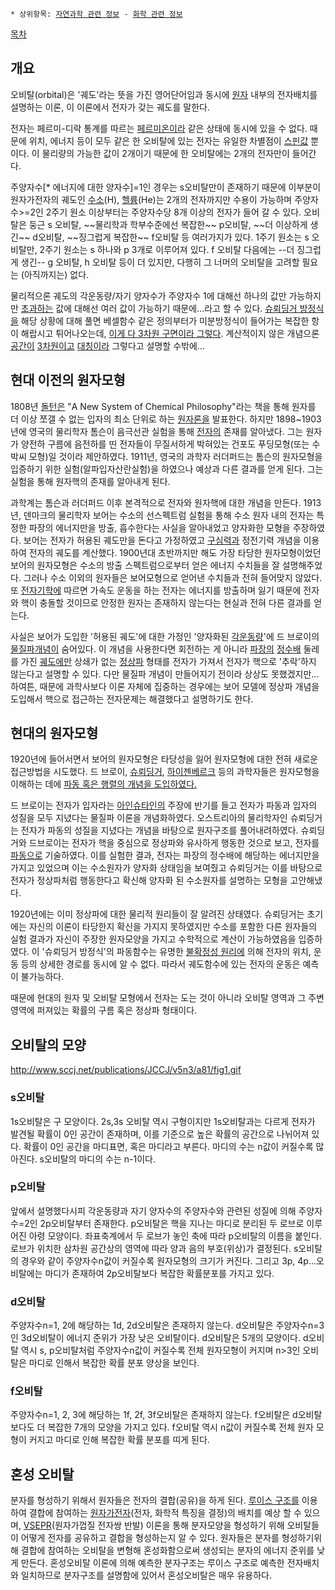  * 상위항목: [[자연과학 관련 정보]] - [[화학 관련 정보]]

[[목차]]

== 개요 ==
오비탈(orbital)은 '궤도'라는 뜻을 가진 영어단어임과 동시에 [[원자]] 내부의 전자배치를 설명하는 이론, 이 이론에서 전자가 갖는 궤도를 말한다.

전자는 페르미-디락 통계를 따르는 [[페르미온]]이라 같은 상태에 동시에 있을 수 없다. 때문에 위치, 에너지 등이 모두 같은 한 오비탈에 있는 전자는 유일한 차별점이 [[스핀]]값 뿐이다. 이 물리량의 가능한 값이 2개이기 때문에 한 오비탈에는 2개의 전자만이 들어간다.

주양자수[* 에너지에 대한 양자수]=1인 경우는 s오비탈만이 존재하기 때문에 이부분이 원자가전자의 궤도인 [[수소]](H), [[헬륨]](He)는 2개의 전자까지만 수용이 가능하며 주양자수>=2인 2주기 원소 이상부터는 주양자수당 8개 이상의 전자가 들어 갈 수 있다. 오비탈은 둥근 s 오비탈, ~~물리학과 학부수준에선 복잡한~~ p오비탈, ~~더 이상하게 생긴~~ d오비탈, ~~징그럽게 복잡한~~ f오비탈 등 여러가지가 있다. 1주기 원소는 s 오비탈만, 2주기 원소는 s 하나와 p 3개로 이루어져 있다. f 오비탈 다음에는 --더 징그럽게 생긴-- g 오비탈, h 오비탈 등이 더 있지만, 다행히 그 너머의 오비탈을 고려할 필요는 (아직까지는) 없다.

물리적으론 궤도의 각운동량/자기 양자수가 주양자수 1에 대해선 하나의 값만 가능하지만 [[초과]]하는 값에 대해선 여러 값이 가능하기 때문에...라고 할 수 있다. [[양자 역학|슈뢰딩거 방정식]]을 해당 상황에 대해 풀면 베셀함수 같은 정의부터가 미분방정식이 들어가는 복잡한 항이 해랍시고 튀어나오는데, [[좌표|이게 다 3차원 구면이라 그렇다]]. 계산적이지 않은 개념으론 [[공간]]이 [[3차원]]이고 [[대칭]]이라 그렇다고 설명할 수밖에...

== 현대 이전의 원자모형 ==
1808년 [[돌턴]]은 "A New System of Chemical Philosophy"라는 책을 통해 원자를 더 이상 쪼갤 수 없는 입자의 최소 단위로 하는 [[원자]]론을 발표한다. 하지만 1898~1903년에 영국의 물리학자 톰슨이 음극선관 실험을 통해 [[전자]]의 존재를 알아냈다. 그는 원자가 양전하 구름에 음전하를 띤 전자들이 무질서하게 박혀있는 건포도 푸딩모형(또는 수박씨 모형)일 것이라 제안하였다. 1911년, 영국의 과학자 러더퍼드는 톰슨의 원자모형을 입증하기 위한 실험(알파입자산란실험)을 하였으나 예상과 다른 결과를 얻게 된다. 그는 실험을 통해 원자핵의 존재를 알아내게 된다.

과학계는 톰슨과 러더퍼드 이후 본격적으로 전자와 원자핵에 대한 개념을 만든다. 1913년, 덴마크의 물리학자 보어는 수소의 선스펙트럼 실험을 통해 수소 원자 내의 전자는 특정한 파장의 에너지만을 방출, 흡수한다는 사실을 알아내었고 양자화한 모형을 주장하였다. 보어는 전자가 허용된 궤도만을 돈다고 가정하였고 [[구심력]]과 정전기력 개념을 이용하여 전자의 궤도를 계산했다. 1900년대 초반까지만 해도 가장 타당한 원자모형이었던 보어의 원자모형은 수소의 방출 스펙트럼으로부터 얻은 에너지 수치들을 잘 설명해주었다. 그러나 수소 이외의 원자들은 보어모형으로 얻어낸 수치들과 전혀 들어맞지 않았다. 또 [[전자기학]]에 따르면 가속도 운동을 하는 전자는 에너지를 방출하며 잃기 때문에 전자와 핵이 충돌할 것이므로 안정한 원자는 존재하지 않는다는 현실과 전혀 다른 결과를 얻는다.

사실은 보어가 도입한 '허용된 궤도'에 대한 가정인 '양자화된 [[각운동량]]'에 드 브로이의 [[물질파]]개념이 숨어있다. 이 개념을 사용한다면 회전하는 게 아니라 [[파장]]의 [[정수]]배 둘레를 가진 [[궤도]]에만 상쇄가 없는 [[정상파]] 형태를 전자가 가져서 전자가 핵으로 '추락'하지 않는다고 설명할 수 있다. 다만 물질파 개념이 만들어지기 전이라 상상도 못했겠지만... 하여튼, 때문에 과학사보다 이론 자체에 집중하는 경우에는 보어 모델에 정상파 개념을 도입해서 핵으로 접근하는 전자문제는 해결했다고 설명하기도 한다.

== 현대의 원자모형 ==
1920년에 들어서면서 보어의 원자모형은 타당성을 잃어 원자모형에 대한 전혀 새로운 접근방법을 시도했다. 드 브로이, [[슈뢰딩거]], [[하이젠베르크]] 등의 과학자들은 원자모형을 이해하는 데에 [[양자 역학|파동 혹은 행렬의 개념을 도입하였다.]]

드 브로이는 전자가 입자라는 [[아인슈타인]]의 주장에 반기를 들고 전자가 파동과 입자의 성질을 모두 지녔다는 물질파 이론을 개념화하였다. 오스트리아의 물리학자인 슈뢰딩거는 전자가 파동의 성질을 지녔다는 개념을 바탕으로 원자구조를 풀어내려하였다. 슈뢰딩거와 드브로이는 전자가 핵을 중심으로 정상파와 유사하게 행동한 것으로 보고, 전자를 [[파동]]으로 기술하였다. 이를 실험한 결과, 전자는 파장의 정수배에 해당하는 에너지만을 가지고 있었으며 이는 수소원자가 양자화 상태임을 보여줬고 슈뢰딩거는 이를 바탕으로 전자가 정상파처럼 행동한다고 확신해 양자화 된 수소원자를 설명하는 모형을 고안해냈다.

1920년에는 이미 정상파에 대한 물리적 원리들이 잘 알려진 상태였다. 슈뢰딩거는 초기에는 자신의 이론이 타당한지 확신을 가지지 못하였지만 수소를 포함한 다른 원자들의 실험 결과가 자신이 주장한 원자모양을 가지고 수학적으로 계산이 가능하였음을 입증하였다. 이 '슈뢰딩거 방정식'의 파동함수는 유명한 [[불확정성 원리]]에 의해 전자의 위치, 운동 등의 상세한 경로를 동시에 알 수 없다. 따라서 궤도함수에 있는 전자의 운동은 예측이 불가능하다.

때문에 현대의 원자 및 오비탈 모형에서 전자는 도는 것이 아니라 오비탈 영역과 그 주변영역에 퍼져있는 확률의 구름 혹은 정상파 형태이다.

== 오비탈의 모양 ==
http://www.sccj.net/publications/JCCJ/v5n3/a81/fig1.gif
=== s오비탈 ===
1s오비탈은 구 모양이다. 2s,3s 오비탈 역시 구형이지만 1s오비탈과는 다르게 전자가 발견될 확률이 0인 공간이 존재하며, 이를 기준으로 높은 확률의 공간으로 나뉘어져 있다. 확률이 0인 공간을 마디표면, 혹은 마디라고 부른다. 마디의 수는 n값이 커질수록 많아진다. s오비탈의 마디의 수는 n-1이다.

=== p오비탈 ===
앞에서 설명했다시피 각운동량과 자기 양자수의 주양자수와 관련된 성질에 의해 주양자수=2인 2p오비탈부터 존재한다. p오비탈은 핵을 지나는 마디로 분리된 두 로브로 이루어진 아령 모양이다. 좌표축계에서 두 로브가 놓인 축에 따라 p오비탈의 이름을 붙인다. 로브가 위치한 삼차원 공간상의 영역에 따라 양과 음의 부호(위상)가 결정된다. s오비탈의 경우와 같이 주양자수n값이 커질수록 원자모형의 크기가 커진다. 그리고 3p, 4p...오비탈에는 마디가 존재하여 2p오비탈보다 복잡한 확률분포를 가지고 있다.

=== d오비탈 ===
주양자수n=1, 2에 해당하는 1d, 2d오비탈은 존재하지 않는다. d오비탈은 주양자수n=3인 3d오비탈이 에너지 준위가 가장 낮은 오비탈이다. d오비탈은 5개의 모양이다. d오비탈 역시 s, p오비탈처럼 주양자수n값이 커질수록 전체 원자모형이 커지며 n>3인 오비탈은 마디로 인해서 복잡한 확률 분포 양상을 보인다.

=== f오비탈 ===
주양자수n=1, 2, 3에 해당하는 1f, 2f, 3f오비탈은 존재하지 않는다. f오비탈은 d오비탈보다도 더 복잡한 7개의 모양을 가지고 있다. f오비탈 역시 n값이 커질수록 전체 원자 모형이 커지고 마디로 인해 복잡한 확률 분포를 띠게 된다.

== 혼성 오비탈 ==
분자를 형성하기 위해서 원자들은 전자의 결합(공유)을 하게 된다. [[루이스 구조]]를 이용하여 결합에 참여하는 [[원자가전자]](전자, 화학적 특징을 결정)의 배치를 예상 할 수 있으며, [[VSEPR]](원자가껍질 전자쌍 반발) 이론을 통해 분자모양을 형성하기 위해 오비탈들이 어떻게 전자를 공유하고 결합을 형성하는지 알 수 있다. 원자들은 분자를 형성하기위해 결합에 참여하는 오비탈을 변형해 혼성화함으로써 생성되는 분자의 에너지 준위를 낮게 만든다. 혼성오비탈 이론에 의해 예측한 분자구조는 루이스 구조로 예측한 전자배치와 일치하므로 분자구조를 설명함에 있어서 혼성오비탈은 매우 유용하다.
